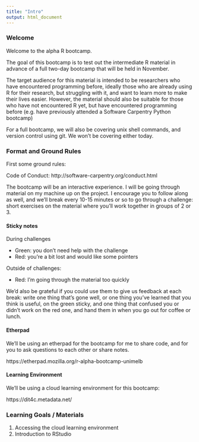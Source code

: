 ```yaml
---
title: "Intro"
output: html_document
---
```


### Welcome

Welcome to the alpha R bootcamp.

The goal of this bootcamp is to test out the intermediate R material in advance of a full two-day bootcamp
that will be held in November.
 
The target audience for this material is intended to be researchers who have encountered programming before,
ideally those who are already using R for their research, but struggling with it, and want to learn more to
make their lives easier. However, the material should also be suitable for those who have not encountered R
yet, but have encountered programming before (e.g. have previously attended a Software Carpentry Python bootcamp)

For a full bootcamp, we will also be covering unix shell commands, and version control using git. We won't be
covering either today.

### Format and Ground Rules

First some ground rules:

Code of Conduct: http://software-carpentry.org/conduct.html

The bootcamp will be an interactive experience. I will be going through material
on my machine up on the project. I encourage you to follow along as well, and we'll break
every 10-15 minutes or so to go through a challenge: short exercises on the material where
you'll work together in groups of 2 or 3.

#### Sticky notes

During challenges
 
  - Green: you don't need help with the challenge
  - Red: you're a bit lost and would like some pointers

Outside of challenges:

  - Red: I'm going through the material too quickly

We'd also be grateful if you could use them to give us feedback at each break: write one thing that's gone well, or one thing you've learned that you think is useful, on the green sticky, and one thing that confused you or didn't work on the red one, and hand them in when you go out for coffee or lunch.

#### Etherpad

We'll be using an etherpad for the bootcamp for me to share code, and for you to
ask questions to each other or share notes.

https://etherpad.mozilla.org/r-alpha-bootcamp-unimelb

#### Learning Environment

We'll be using a cloud learning environment for this bootcamp:

https://dit4c.metadata.net/

### Learning Goals / Materials

1. Accessing the cloud learning environment
2. Introduction to RStudio


